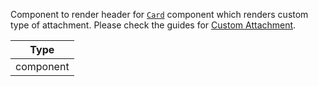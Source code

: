 Component to render header for [`Card`](../../../../ui-components/card.mdx) component which renders custom type of attachment. Please check the guides for [Custom Attachment](/reactnative/guides/custom-attachment).

| Type |
| - |
| component |
